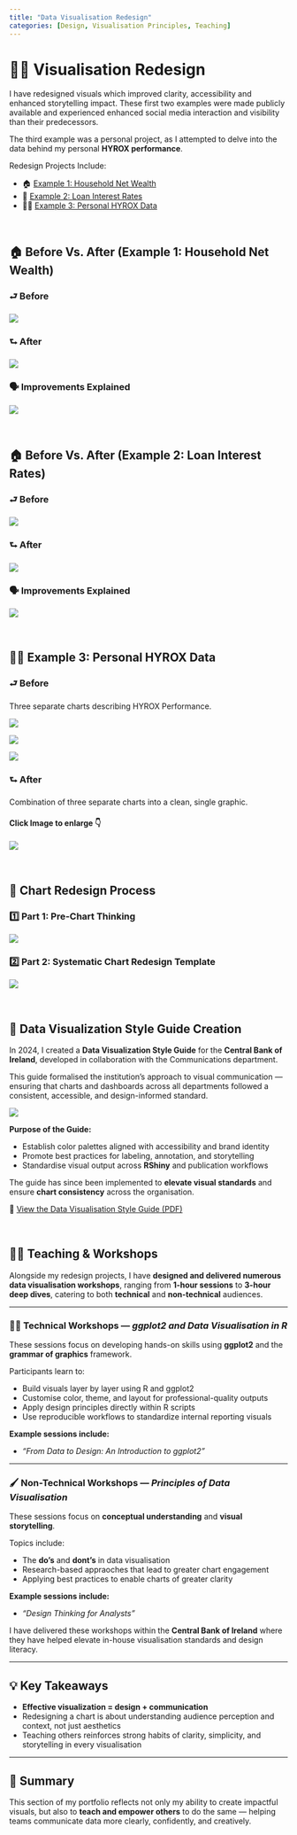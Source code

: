 ```yaml
---
title: "Data Visualisation Redesign"
categories: [Design, Visualisation Principles, Teaching]
---
```


# 👨‍🎨 Visualisation Redesign

I have redesigned visuals which improved clarity, accessibility and enhanced storytelling impact. These first two examples were made publicly available and experienced enhanced social media interaction and visibility than their predecessors. 

The third example was a personal project, as I attempted to delve into the data behind my personal **HYROX performance**.

Redesign Projects Include:

* 🏠 [Example 1: Household Net Wealth](#example1-redesign)
* 🏦 [Example 2: Loan Interest Rates](#example2-redesign)
* 🏃‍♂️ [Example 3: Personal HYROX Data](#example3-redesign)

&nbsp;

## 🏠 Before Vs. After (Example 1: Household Net Wealth) {#example1-redesign}

### ⮐ Before
![](images/before_1.png)

### ⮑ After
![](images/after_1.png)

### 🗣️ Improvements Explained
![](images/Improvements_1.png)

&nbsp;

## 🏠 Before Vs. After (Example 2: Loan Interest Rates) {#example2-redesign}

### ⮐ Before
![](images/before_2.png)

### ⮑ After
![](images/after_2.png)

### 🗣️ Improvements Explained
![](images/Improvements_2.png)

&nbsp;

## 🏃‍♂️ Example 3: Personal HYROX Data {#example3-redesign}

### ⮐ Before

Three separate charts describing HYROX Performance.

::: {layout-ncol=3}
![](images/Avg_Bar.jpg)

![](images/Avg_Cumulative.jpg)

![](images/Heart_Rate.jpg)
:::


### ⮑ After

Combination of three separate charts into a clean, single graphic.

#### Click Image to enlarge 👇
![](Visuals/HYROX.Combined.png){.lightbox}

&nbsp;


## 🔨 Chart Redesign Process

### 1️⃣ Part 1: Pre-Chart Thinking
![](images/Pre_Chart_Thinking.png)


### 2️⃣ Part 2: Systematic Chart Redesign Template
![](images/Redesign_Template.png)

&nbsp;

## 🎨 Data Visualization Style Guide Creation

In 2024, I created a **Data Visualization Style Guide** for the **Central Bank of Ireland**, developed in collaboration with the Communications department. 

This guide formalised the institution’s approach to visual communication — ensuring that charts and dashboards across all departments followed a consistent, accessible, and design-informed standard.

![](images/Palette.png)

**Purpose of the Guide:**

- Establish color palettes aligned with accessibility and brand identity  
- Promote best practices for labeling, annotation, and storytelling  
- Standardise visual output across **RShiny** and publication workflows  

The guide has since been implemented to **elevate visual standards** and ensure **chart consistency** across the organisation.

📄 [View the Data Visualisation Style Guide (PDF)](pdf/CBI Data Viz Style Guide.pdf)


&nbsp;

## 🧑‍🏫 Teaching & Workshops

Alongside my redesign projects, I have **designed and delivered numerous data visualisation workshops**, ranging from **1-hour sessions** to **3-hour deep dives**, catering to both **technical** and **non-technical** audiences.

---

### 👨‍💻 Technical Workshops — *ggplot2 and Data Visualisation in R*

These sessions focus on developing hands-on skills using **ggplot2** and the **grammar of graphics** framework. 

Participants learn to:

- Build visuals layer by layer using R and ggplot2  
- Customise color, theme, and layout for professional-quality outputs  
- Apply design principles directly within R scripts  
- Use reproducible workflows to standardize internal reporting visuals  

**Example sessions include:**

- *“From Data to Design: An Introduction to ggplot2”*  

---

### 🖌️ Non-Technical Workshops — *Principles of Data Visualisation*

These sessions focus on **conceptual understanding** and **visual storytelling**.

Topics include:

- The **do's** and **dont's** in data visualisation
- Research-based appraoches that lead to greater chart engagement
- Applying best practices to enable charts of greater clarity 

**Example sessions include:**

- *“Design Thinking for Analysts”*

I have delivered these workshops within the **Central Bank of Ireland** where they have helped elevate in-house visualisation standards and design literacy.

---

## 💡 Key Takeaways

- **Effective visualization = design + communication**  
- Redesigning a chart is about understanding audience perception and context, not just aesthetics  
- Teaching others reinforces strong habits of clarity, simplicity, and storytelling in every visualisation  

---

## 🏁 Summary

This section of my portfolio reflects not only my ability to create impactful visuals, but also to **teach and empower others** to do the same — helping teams communicate data more clearly, confidently, and creatively.
